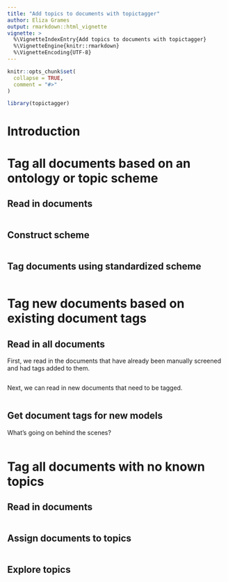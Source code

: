 ```yaml
---
title: "Add topics to documents with topictagger"
author: Eliza Grames
output: rmarkdown::html_vignette
vignette: >
  %\VignetteIndexEntry{Add topics to documents with topictagger}
  %\VignetteEngine{knitr::rmarkdown}
  %\VignetteEncoding{UTF-8}
---
```


```r
knitr::opts_chunk$set(
  collapse = TRUE,
  comment = "#>"
)
```

```r
library(topictagger)

```

# Introduction

# Tag all documents based on an ontology or topic scheme

## Read in documents

```r

```


## Construct scheme

```r

```

## Tag documents using standardized scheme

```r

```


# Tag new documents based on existing document tags

## Read in all documents

First, we read in the documents that have already been manually screened and had tags added to them.

```r


```

Next, we can read in new documents that need to be tagged.

```r

```

## Get document tags for new models

What's going on behind the scenes?

```r

```

# Tag all documents with no known topics

## Read in documents

```r

```


## Assign documents to topics

```r

```

## Explore topics

```r

```

